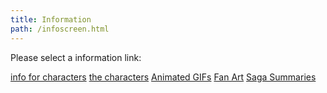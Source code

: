 ```yaml
---
title: Information
path: /infoscreen.html
---
```



Please select a information link:

[info for characters](charactersinfoselectscreen.html)
[the characters](characters.html)
[Animated GIFs](pickgifscreen.html)
[Fan Art](fanart.html)
[Saga Summaries](sagasummaries.html)
